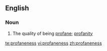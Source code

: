 ==English==

===Noun===
{{en-noun|-}}

#The quality of being [[profane]]; [[profanity]]

[[te:profaneness]]
[[vi:profaneness]]
[[zh:profaneness]]